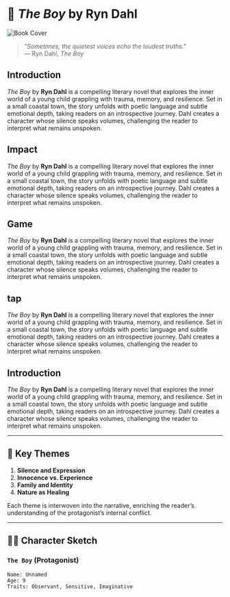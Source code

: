 
# 📖 *The Boy* by Ryn Dahl

![Book Cover](https://example.com/the-boy-cover.jpg)

> *"Sometimes, the quietest voices echo the loudest truths."*  
> — Ryn Dahl, *The Boy*

## Introduction

*The Boy* by **Ryn Dahl** is a compelling literary novel that explores the inner world of a young child grappling with trauma, memory, and resilience. Set in a small coastal town, the story unfolds with poetic language and subtle emotional depth, taking readers on an introspective journey. Dahl creates a character whose silence speaks volumes, challenging the reader to interpret what remains unspoken.

## Impact

*The Boy* by **Ryn Dahl** is a compelling literary novel that explores the inner world of a young child grappling with trauma, memory, and resilience. Set in a small coastal town, the story unfolds with poetic language and subtle emotional depth, taking readers on an introspective journey. Dahl creates a character whose silence speaks volumes, challenging the reader to interpret what remains unspoken.

## Game

*The Boy* by **Ryn Dahl** is a compelling literary novel that explores the inner world of a young child grappling with trauma, memory, and resilience. Set in a small coastal town, the story unfolds with poetic language and subtle emotional depth, taking readers on an introspective journey. Dahl creates a character whose silence speaks volumes, challenging the reader to interpret what remains unspoken.

## tap

*The Boy* by **Ryn Dahl** is a compelling literary novel that explores the inner world of a young child grappling with trauma, memory, and resilience. Set in a small coastal town, the story unfolds with poetic language and subtle emotional depth, taking readers on an introspective journey. Dahl creates a character whose silence speaks volumes, challenging the reader to interpret what remains unspoken.

## Introduction

*The Boy* by **Ryn Dahl** is a compelling literary novel that explores the inner world of a young child grappling with trauma, memory, and resilience. Set in a small coastal town, the story unfolds with poetic language and subtle emotional depth, taking readers on an introspective journey. Dahl creates a character whose silence speaks volumes, challenging the reader to interpret what remains unspoken.

---

## 🌟 Key Themes

1. **Silence and Expression**
2. **Innocence vs. Experience**
3. **Family and Identity**
4. **Nature as Healing**

Each theme is interwoven into the narrative, enriching the reader’s understanding of the protagonist’s internal conflict.

---

## 🧑‍💻 Character Sketch

### `The Boy` (Protagonist)

```plaintext
Name: Unnamed
Age: 9
Traits: Observant, Sensitive, Imaginative
